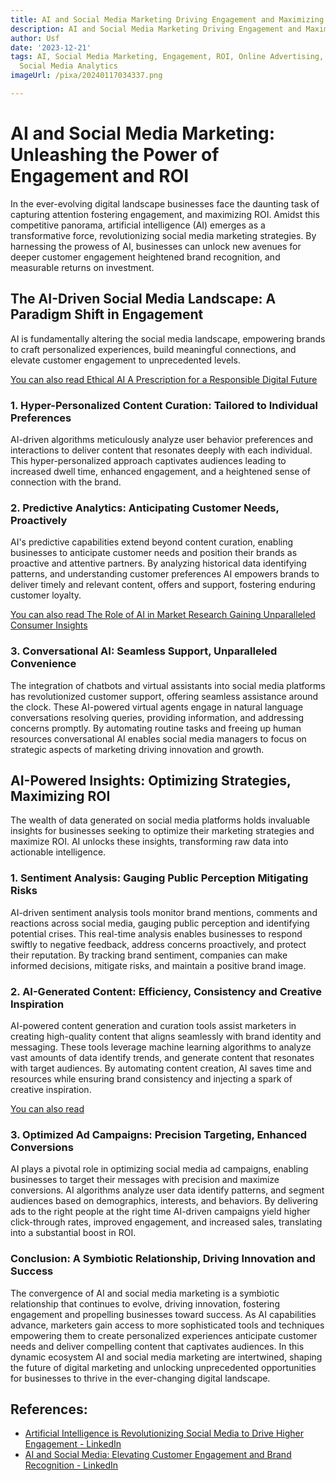 ```yaml
---
title: AI and Social Media Marketing Driving Engagement and Maximizing ROI
description: AI and Social Media Marketing Driving Engagement and Maximizing ROI
author: Usf
date: '2023-12-21'
tags: AI, Social Media Marketing, Engagement, ROI, Online Advertising, Digital Marketing,
  Social Media Analytics
imageUrl: /pixa/20240117034337.png

---
```

# AI and  Social Media Marketing: Unleashing  the Power of Engagement and ROI

In the ever-evolving digital  landscape  businesses face the daunting  task of capturing attention fostering engagement, and maximizing ROI. Amidst this competitive panorama, artificial intelligence (AI) emerges as a transformative force, revolutionizing social media marketing  strategies. By harnessing  the prowess of AI,  businesses can unlock new avenues for  deeper customer engagement  heightened brand  recognition, and measurable returns on  investment.

## The AI-Driven Social Media Landscape: A Paradigm Shift in  Engagement

AI is fundamentally altering the social  media landscape, empowering brands to craft personalized experiences, build meaningful connections,  and elevate customer engagement to unprecedented levels.

[You can also read Ethical AI A Prescription for a Responsible Digital Future](Ethical%20AI%20A%20Prescription%20for%20a%20Responsible%20Digital%20Future)


### 1. Hyper-Personalized Content Curation: Tailored to Individual Preferences

AI-driven algorithms meticulously  analyze user behavior preferences  and interactions  to deliver content that resonates deeply  with each  individual. This hyper-personalized approach captivates audiences leading to increased dwell time, enhanced engagement, and a heightened sense of connection with the brand.

### 2. Predictive Analytics: Anticipating Customer Needs, Proactively

AI's predictive capabilities extend beyond content curation, enabling businesses to anticipate customer  needs and position  their brands as proactive and attentive partners. By analyzing historical data identifying patterns, and understanding customer preferences AI empowers brands to deliver timely and relevant content, offers and support, fostering enduring customer loyalty.

[You  can also read The Role of AI in Market  Research Gaining Unparalleled Consumer Insights](The%20Role%20of%20AI%20in%20Market%20Research%20Gaining%20Unparalleled%20Consumer%20Insights)


### 3. Conversational AI: Seamless Support, Unparalleled Convenience

The integration of  chatbots and virtual assistants into social media platforms has revolutionized customer  support, offering seamless assistance around the clock. These AI-powered virtual agents engage in natural  language conversations resolving queries, providing information, and addressing concerns promptly. By automating routine tasks and freeing up human resources conversational AI enables social media managers to focus  on strategic  aspects of  marketing driving innovation and growth.

## AI-Powered Insights: Optimizing Strategies, Maximizing ROI

The wealth of data  generated  on social media platforms holds  invaluable insights for businesses seeking to optimize their marketing strategies and maximize ROI. AI unlocks these insights, transforming raw data into actionable intelligence.

### 1. Sentiment Analysis: Gauging  Public Perception  Mitigating Risks

AI-driven sentiment  analysis tools monitor brand mentions, comments and reactions across social media, gauging public perception and identifying potential crises.  This real-time analysis enables businesses to respond swiftly to negative feedback, address concerns proactively, and protect their reputation. By tracking  brand sentiment, companies can make informed decisions, mitigate risks,  and maintain a positive brand image.

###  2. AI-Generated Content: Efficiency, Consistency and  Creative  Inspiration

AI-powered content generation and curation tools  assist marketers in creating high-quality  content that aligns seamlessly with brand identity  and messaging. These tools leverage machine learning algorithms to analyze vast amounts of data identify trends, and generate content  that resonates with target audiences. By automating content creation, AI saves time and resources while ensuring brand consistency and injecting a spark of creative inspiration.

[You can  also read ]()


### 3. Optimized Ad Campaigns: Precision Targeting,  Enhanced Conversions

AI plays a pivotal role in optimizing social media ad campaigns, enabling businesses to target their messages with  precision and  maximize conversions. AI algorithms analyze user data identify patterns, and segment audiences based on demographics, interests, and behaviors. By delivering ads to the right people at the right time AI-driven  campaigns yield higher click-through rates, improved engagement, and increased sales, translating into a substantial boost in ROI.

### Conclusion: A  Symbiotic  Relationship, Driving Innovation and Success

The convergence of AI  and social media marketing is a symbiotic relationship that continues to evolve, driving innovation,  fostering engagement and propelling businesses toward success.  As AI capabilities advance,  marketers  gain access to more sophisticated  tools  and techniques empowering them  to create personalized experiences anticipate customer needs and deliver compelling content that captivates  audiences. In this dynamic ecosystem AI and social media marketing are intertwined, shaping the future of digital marketing and unlocking unprecedented opportunities for  businesses to thrive in the ever-changing digital landscape.

## References:
- [Artificial Intelligence is Revolutionizing Social Media to Drive Higher Engagement - LinkedIn](https://www.linkedin.com/pulse/artificial-intelligence-revolutionizing-social-media-drive-higher-y0gnf)
- [AI and Social Media: Elevating Customer Engagement and Brand Recognition - LinkedIn](https://www.linkedin.com/pulse/ai-social-media-elevating-customer-engagement-brand-kamal-vaswani)
